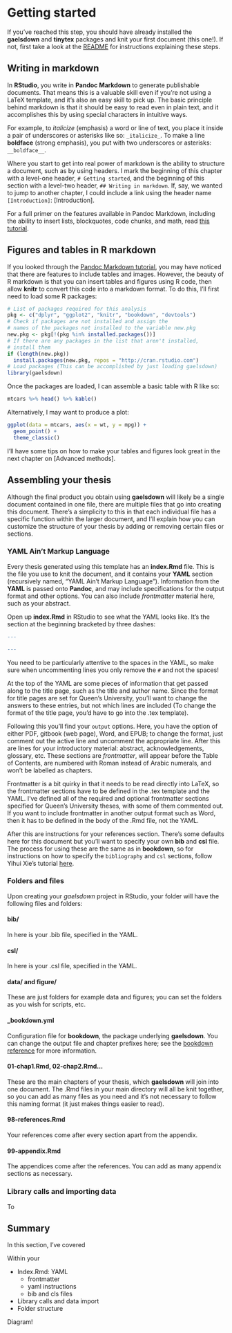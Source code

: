 # Getting started

If you've reached this step, you should have already installed the **gaelsdown** and **tinytex** packages and knit your first document (this one!). If not, first take a look at the [README](https://github.com/eugenesit/gaelsdown#readme) for instructions explaining these steps.

## Writing in markdown

In **RStudio**, you write in **Pandoc Markdown** to generate publishable documents. That means this is a valuable skill even if you're not using a LaTeX template, and it's also an easy skill to pick up. The basic principle behind markdown is that it should be easy to read even in plain text, and it accomplishes this by using special characters in intuitive ways.

For example, to _italicize_ (emphasis) a word or line of text, you place it inside a pair of underscores or asterisks like so: `_italicize_`. To make a line **boldface** (strong emphasis), you put with two underscores or asterisks: `__boldface__`.

Where you start to get into real power of markdown is the ability to structure a document, such as by using headers. I mark the beginning of this chapter with a level-one header, `# Getting started`, and the beginning of this section with a level-two header, `## Writing in markdown`. If, say, we wanted to jump to another chapter, I could include a link using the header name `[Introduction]`: [Introduction].

For a full primer on the features available in Pandoc Markdown, including the ability to insert lists, blockquotes, code chunks, and math, read [this tutorial](https://rmarkdown.rstudio.com/authoring_pandoc_markdown.html).

## Figures and tables in R markdown

If you looked through the [Pandoc Markdown tutorial](https://rmarkdown.rstudio.com/authoring_pandoc_markdown.html), you may have noticed that there are features to include tables and images. However, the beauty of R markdown is that you can insert tables and figures using R code, then allow **knitr** to convert this code into a markdown format. To do this, I'll first need to load some R packages:

```r
# List of packages required for this analysis
pkg <- c("dplyr", "ggplot2", "knitr", "bookdown", "devtools")
# Check if packages are not installed and assign the
# names of the packages not installed to the variable new.pkg
new.pkg <- pkg[!(pkg %in% installed.packages())]
# If there are any packages in the list that aren't installed,
# install them
if (length(new.pkg))
  install.packages(new.pkg, repos = "http://cran.rstudio.com")
# Load packages (This can be accomplished by just loading gaelsdown)
library(gaelsdown)
```

Once the packages are loaded, I can assemble a basic table with R like so:

```r
mtcars %>% head() %>% kable()
```

Alternatively, I may want to produce a plot:

```r
ggplot(data = mtcars, aes(x = wt, y = mpg)) +
  geom_point() +
  theme_classic()
```

I'll have some tips on how to make your tables and figures look great in the next chapter on [Advanced methods].

## Assembling your thesis

Although the final product you obtain using **gaelsdown** will likely be a single document contained in one file, there are multiple files that go into creating this document. There's a simplicity to this in that each individual file has a specific function within the larger document, and I'll explain how you can customize the structure of your thesis by adding or removing certain files or sections.

### YAML Ain't Markup Language

Every thesis generated using this template has an **index.Rmd** file. This is the file you use to knit the document, and it contains your **YAML** section (recursively named, "YAML Ain't Markup Language"). Information from the **YAML** is passed onto **Pandoc**, and may include specifications for the output format and other options. You can also include _frontmatter_ material here, such as your abstract.

Open up **index.Rmd** in RStudio to see what the YAML looks like. It's the section at the beginning bracketed by three dashes:

```r
---

---
```

You need to be particularly attentive to the spaces in the YAML, so make sure when uncommenting lines you only remove the `#` and not the spaces!

At the top of the YAML are some pieces of information that get passed along to the title page, such as the title and author name. Since the format for title pages are set for Queen's University, you'll want to change the answers to these entries, but not which lines are included (To change the format of the title page, you'd have to go into the .tex template).

Following this you'll find your `output` options. Here, you have the option of either PDF, gitbook (web page), Word, and EPUB; to change the format, just comment out the active line and uncomment the appropriate line. After this are lines for your introductory material: abstract, acknowledgements, glossary, etc. These sections are _frontmatter_, will appear before the Table of Contents, are numbered with Roman instead of Arabic numerals, and won't be labelled as chapters.

Frontmatter is a bit quirky in that it needs to be read directly into LaTeX, so the frontmatter sections have to be defined in the .tex template and the YAML. I've defined all of the required and optional frontmatter sections specified for Queen's University theses, with some of them commented out. If you want to include frontmatter in another output format such as Word, then it has to be defined in the body of the .Rmd file, not the YAML.

After this are instructions for your references section. There's some defaults here for this document but you'll want to specify your own **bib** and **csl** file. The process for using these are the same as in **bookdown**, so for instructions on how to specify the `bibliography` and `csl` sections, follow Yihui Xie's tutorial [here](https://bookdown.org/yihui/rmarkdown-cookbook/bibliography.html).

### Folders and files

Upon creating your *gaelsdown* project in RStudio, your folder will have the following files and folders:

#### bib/

In here is your .bib file, specified in the YAML.

#### csl/

In here is your .csl file, specified in the YAML.

#### data/ and figure/

These are just folders for example data and figures; you can set the folders as you wish for scripts, etc.

#### _bookdown.yml

Configuration file for **bookdown**, the package underlying **gaelsdown**. You can change the output file and chapter prefixes here; see the [bookdown reference](https://bookdown.org/yihui/bookdown/configuration.html) for more information.

#### 01-chap1.Rmd, 02-chap2.Rmd...

These are the main chapters of your thesis, which **gaelsdown** will join into one document. The .Rmd files in your main directory will all be knit together, so you can add as many files as you need and it's not necessary to follow this naming format (it just makes things easier to read).

#### 98-references.Rmd

Your references come after every section apart from the appendix.

#### 99-appendix.Rmd

The appendices come after the references. You can add as many appendix sections as necessary.

### Library calls and importing data

To 

## Summary

In this section, I've covered

Within your 

- Index.Rmd: YAML
  - frontmatter
  - yaml instructions
  - bib and cls files
- Library calls and data import
- Folder structure

Diagram!
